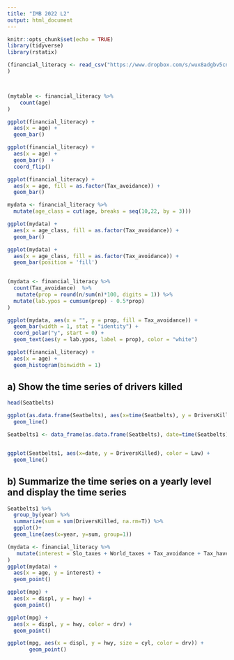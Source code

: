 ```yaml
---
title: "IMB 2022 L2"
output: html_document
---
```


```r
knitr::opts_chunk$set(echo = TRUE)
library(tidyverse)
library(rstatix)
```


```r
(financial_literacy <- read_csv("https://www.dropbox.com/s/wux8adgbv5cnq9i/tax_literacy_youth.csv?dl=1")
)



(mytable <- financial_literacy %>% 
    count(age) 
)

ggplot(financial_literacy) + 
  aes(x = age) +
  geom_bar() 

ggplot(financial_literacy) + 
  aes(x = age) +
  geom_bar()  + 
  coord_flip()

ggplot(financial_literacy) + 
  aes(x = age, fill = as.factor(Tax_avoidance)) + 
  geom_bar()

mydata <- financial_literacy %>% 
  mutate(age_class = cut(age, breaks = seq(10,22, by = 3)))

ggplot(mydata) + 
  aes(x = age_class, fill = as.factor(Tax_avoidance)) + 
  geom_bar()

ggplot(mydata) + 
  aes(x = age_class, fill = as.factor(Tax_avoidance)) + 
  geom_bar(position = 'fill')         
         
```

```r

(mydata <- financial_literacy %>% 
  count(Tax_avoidance)  %>%  
   mutate(prop = round(n/sum(n)*100, digits = 1)) %>%
  mutate(lab.ypos = cumsum(prop) - 0.5*prop)
)

ggplot(mydata, aes(x = "", y = prop, fill = Tax_avoidance)) +
  geom_bar(width = 1, stat = "identity") +
  coord_polar("y", start = 0) + 
  geom_text(aes(y = lab.ypos, label = prop), color = "white")


```

```r

ggplot(financial_literacy) + 
  aes(x = age) +
  geom_histogram(binwidth = 1) 

```
## a)	Show the time series of drivers killed

```r
head(Seatbelts)

ggplot(as.data.frame(Seatbelts), aes(x=time(Seatbelts), y = DriversKilled), color = factor(Law)) + 
  geom_line() 

Seatbelts1 <- data_frame(as.data.frame(Seatbelts), date=time(Seatbelts), year = trunc(time(Seatbelts)), month = (time(Seatbelts) - trunc(time(Seatbelts))+1/12)*12 )


ggplot(Seatbelts1, aes(x=date, y = DriversKilled), color = Law) + 
  geom_line()
```

## b)	Summarize the time series on a yearly level and display the time series

```r
Seatbelts1 %>%
  group_by(year) %>%
  summarize(sum = sum(DriversKilled, na.rm=T)) %>%
  ggplot()+
  geom_line(aes(x=year, y=sum, group=1))
```

```r

(mydata <- financial_literacy %>% 
   mutate(interest = Slo_taxes + World_taxes + Tax_avoidance + Tax_havens)
)
ggplot(mydata) + 
  aes(x = age, y = interest) +
  geom_point()

```
```r
ggplot(mpg) + 
  aes(x = displ, y = hwy) + 
  geom_point()

ggplot(mpg) + 
  aes(x = displ, y = hwy, color = drv) + 
  geom_point()

ggplot(mpg, aes(x = displ, y = hwy, size = cyl, color = drv)) +
       geom_point()
```

